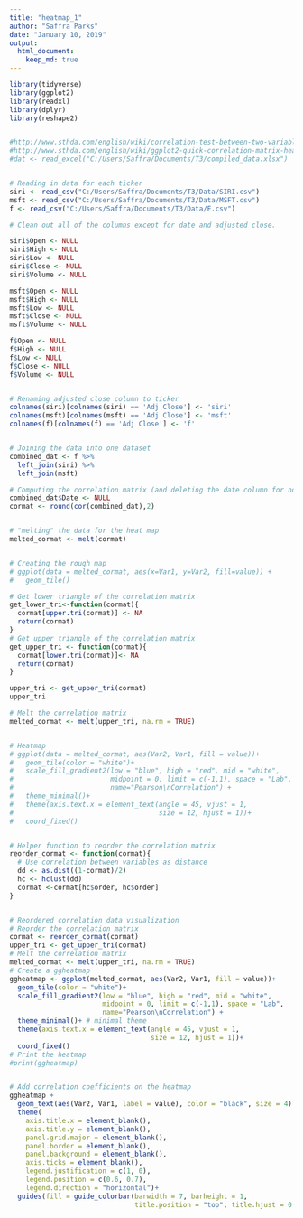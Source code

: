 ```yaml
---
title: "heatmap_1"
author: "Saffra Parks"
date: "January 10, 2019"
output: 
  html_document:
    keep_md: true 
---
```


```r
library(tidyverse)
library(ggplot2)
library(readxl)
library(dplyr)
library(reshape2)


#http://www.sthda.com/english/wiki/correlation-test-between-two-variables-in-r
#http://www.sthda.com/english/wiki/ggplot2-quick-correlation-matrix-heatmap-r-software-and-data-visualization
#dat <- read_excel("C:/Users/Saffra/Documents/T3/compiled_data.xlsx")


# Reading in data for each ticker
siri <- read_csv("C:/Users/Saffra/Documents/T3/Data/SIRI.csv")
msft <- read_csv("C:/Users/Saffra/Documents/T3/Data/MSFT.csv")
f <- read_csv("C:/Users/Saffra/Documents/T3/Data/F.csv") 

# Clean out all of the columns except for date and adjusted close. 

siri$Open <- NULL
siri$High <- NULL
siri$Low <- NULL
siri$Close <- NULL
siri$Volume <- NULL

msft$Open <- NULL
msft$High <- NULL
msft$Low <- NULL
msft$Close <- NULL
msft$Volume <- NULL

f$Open <- NULL
f$High <- NULL
f$Low <- NULL
f$Close <- NULL
f$Volume <- NULL


# Renaming adjusted close column to ticker
colnames(siri)[colnames(siri) == 'Adj Close'] <- 'siri'
colnames(msft)[colnames(msft) == 'Adj Close'] <- 'msft'
colnames(f)[colnames(f) == 'Adj Close'] <- 'f'


# Joining the data into one dataset 
combined_dat <- f %>% 
  left_join(siri) %>% 
  left_join(msft)

# Computing the correlation matrix (and deleting the date column for now)
combined_dat$Date <- NULL
cormat <- round(cor(combined_dat),2)


# "melting" the data for the heat map
melted_cormat <- melt(cormat)


# Creating the rough map
# ggplot(data = melted_cormat, aes(x=Var1, y=Var2, fill=value)) + 
#   geom_tile()

# Get lower triangle of the correlation matrix
get_lower_tri<-function(cormat){
  cormat[upper.tri(cormat)] <- NA
  return(cormat)
}
# Get upper triangle of the correlation matrix
get_upper_tri <- function(cormat){
  cormat[lower.tri(cormat)]<- NA
  return(cormat)
}

upper_tri <- get_upper_tri(cormat)
upper_tri

# Melt the correlation matrix
melted_cormat <- melt(upper_tri, na.rm = TRUE)


# Heatmap
# ggplot(data = melted_cormat, aes(Var2, Var1, fill = value))+
#   geom_tile(color = "white")+
#   scale_fill_gradient2(low = "blue", high = "red", mid = "white", 
#                        midpoint = 0, limit = c(-1,1), space = "Lab", 
#                        name="Pearson\nCorrelation") +
#   theme_minimal()+ 
#   theme(axis.text.x = element_text(angle = 45, vjust = 1, 
#                                    size = 12, hjust = 1))+
#   coord_fixed()


# Helper function to reorder the correlation matrix 
reorder_cormat <- function(cormat){
  # Use correlation between variables as distance
  dd <- as.dist((1-cormat)/2)
  hc <- hclust(dd)
  cormat <-cormat[hc$order, hc$order]
}


# Reordered correlation data visualization
# Reorder the correlation matrix
cormat <- reorder_cormat(cormat)
upper_tri <- get_upper_tri(cormat)
# Melt the correlation matrix
melted_cormat <- melt(upper_tri, na.rm = TRUE)
# Create a ggheatmap
ggheatmap <- ggplot(melted_cormat, aes(Var2, Var1, fill = value))+
  geom_tile(color = "white")+
  scale_fill_gradient2(low = "blue", high = "red", mid = "white", 
                       midpoint = 0, limit = c(-1,1), space = "Lab", 
                       name="Pearson\nCorrelation") +
  theme_minimal()+ # minimal theme
  theme(axis.text.x = element_text(angle = 45, vjust = 1, 
                                   size = 12, hjust = 1))+
  coord_fixed()
# Print the heatmap
#print(ggheatmap)


# Add correlation coefficients on the heatmap
ggheatmap + 
  geom_text(aes(Var2, Var1, label = value), color = "black", size = 4) +
  theme(
    axis.title.x = element_blank(),
    axis.title.y = element_blank(),
    panel.grid.major = element_blank(),
    panel.border = element_blank(),
    panel.background = element_blank(),
    axis.ticks = element_blank(),
    legend.justification = c(1, 0),
    legend.position = c(0.6, 0.7),
    legend.direction = "horizontal")+
  guides(fill = guide_colorbar(barwidth = 7, barheight = 1,
                               title.position = "top", title.hjust = 0.5))

```

